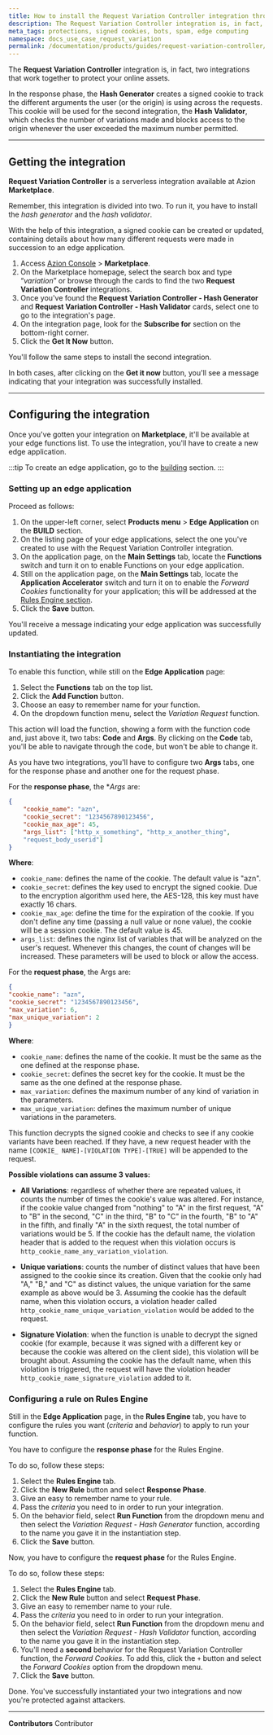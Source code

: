 ```yaml
---
title: How to install the Request Variation Controller integration through Azion Marketplace
description: The Request Variation Controller integration is, in fact, two integrations that work together to protect your online assets.
meta_tags: protections, signed cookies, bots, spam, edge computing
namespace: docs_use_case_request_variation
permalink: /documentation/products/guides/request-variation-controller/
---
```


The **Request Variation Controller** integration is, in fact, two integrations that work together to protect your online assets. 

In the response phase, the **Hash Generator** creates a signed cookie to track the different arguments the user (or the origin) is using across the requests. This cookie will be used for the second integration, the **Hash Validator**, which checks the number of variations made and blocks access to the origin whenever the user exceeded the maximum number permitted.

---

## Getting the integration

**Request Variation Controller** is a serverless integration available at Azion **Marketplace**.

Remember, this integration is divided into two. To run it, you have to install the *hash generator* and the *hash validator*.

With the help of this integration, a signed cookie can be created or updated, containing details about how many different requests were made in succession to an edge application.

1. Access [Azion Console](/en/documentation/products/guides/how-to-access-rtm/) > **Marketplace**.
2. On the Marketplace homepage, select the search box and type “*variation*” or browse through the cards to find the two **Request Variation Controller** integrations.
3. Once you've found the **Request Variation Controller - Hash Generator** and **Request Variation Controller - Hash Validator** cards, select one to go to the integration's page.
4. On the integration page, look for the **Subscribe for** section on the bottom-right corner.
5. Click the **Get It Now** button.

You'll follow the same steps to install the second integration.

In both cases, after clicking on the **Get it now** button, you'll see a message indicating that your integration was successfully installed.

---

## Configuring the integration

Once you've gotten your integration on **Marketplace**, it'll be available at your edge functions list. To use the integration, you'll have to create a new edge application.

:::tip
To create an edge application, go to the [building](/en/documentation/products/guides/build/build-an-application/) section.
:::

### Setting up an edge application

Proceed as follows:

1. On the upper-left corner, select **Products menu** > **Edge Application** on the **BUILD** section.
2. On the listing page of your edge applications, select the one you've created to use with the Request Variation Controller integration.
3. On the application page, on the **Main Settings** tab, locate the **Functions** switch and turn it on to enable Functions on your edge application.
4. Still on the application page, on the **Main Settings** tab, locate the **Application Accelerator** switch and turn it on to enable the *Forward Cookies* functionality for your application; this will be addressed at the [Rules Engine section](#rules-engine).
5. Click the **Save** button.

You'll receive a message indicating your edge application was successfully updated.

### Instantiating the integration

To enable this function, while still on the **Edge Application** page:

1. Select the **Functions** tab on the top list.
2. Click the **Add Function** button.
3. Choose an easy to remember name for your function.
4. On the dropdown function menu, select the *Variation Request* function.

This action will load the function, showing a form with the function code and, just above it, two tabs: **Code** and **Args**. By clicking on the **Code** tab, you'll be able to navigate through the code, but won't be able to change it.

As you have two integrations, you'll have to configure two **Args** tabs, one for the response phase and another one for the request phase.

For the **response phase**, the **Args* are:

```json
{
    "cookie_name": "azn",
    "cookie_secret": "1234567890123456",
    "cookie_max_age": 45,
    "args_list": ["http_x_something", "http_x_another_thing",
    "request_body_userid"]
}
```
**Where**:

- `cookie_name`: defines the name of the cookie. The default value is "azn".
- `cookie_secret`: defines the key used to encrypt the signed cookie. Due to the encryption algorithm used here, the AES-128, this key must have exactly 16 chars.
- `cookie_max_age`: define the time for the expiration of the cookie. If you don't define any time (passing a null value or none value), the cookie will be a session cookie. The default value is 45.
- `args_list`: defines the nginx list of variables that will be analyzed on the user's request. Whenever this changes, the count of changes will be increased. These parameters will be used to block or allow the access.

For the **request phase**, the Args are:

```json
{
"cookie_name": "azn",
"cookie_secret": "1234567890123456",
"max_variation": 6,
"max_unique_variation": 2
}
```

**Where**:

- `cookie_name`: defines the name of the cookie. It must be the same as the one defined at the response phase.
- `cookie_secret`: defines the secret key for the cookie. It must be the same as the one defined at the response phase.
- `max_variation`: defines the maximum number of any kind of variation in the parameters.
- `max_unique_variation`: defines the maximum number of unique variations in the parameters.

This function decrypts the signed cookie and checks to see if any cookie variants have been reached. If they have, a new request header with the name `[COOKIE_ NAME]-[VIOLATION TYPE]-[TRUE]` will be appended to the request.

**Possible violations can assume 3 values:**

- **All Variations**: regardless of whether there are repeated values, it counts the number of times the cookie's value was altered. For instance, if the cookie value changed from "nothing" to "A" in the first request, "A" to "B" in the second, "C" in the third, "B" to "C" in the fourth, "B" to "A" in the fifth, and finally "A" in the sixth request, the total number of variations would be 5. If the cookie has the default name, the violation header that is added to the request when this violation occurs is `http_cookie_name_any_variation_violation`.

- **Unique variations**: counts the number of distinct values that have been assigned to the cookie since its creation. Given that the cookie only had "A," "B," and "C" as distinct values, the unique variation for the same example as above would be 3. Assuming the cookie has the default name, when this violation occurs, a violation header called `http_cookie_name_unique_variation_violation` would be added to the request.

- **Signature Violation**: when the function is unable to decrypt the signed cookie (for example, because it was signed with a different key or because the cookie was altered on the client side), this violation will be brought about. Assuming the cookie has the default name, when this violation is triggered, the request will have the violation header `http_cookie_name_signature_violation` added to it.

### Configuring a rule on Rules Engine

Still in the **Edge Application** page, in the **Rules Engine** tab, you have to configure the rules you want (*criteria* and *behavior*) to apply to run your function.

You have to configure the **response phase** for the Rules Engine.

To do so, follow these steps:

1. Select the **Rules Engine** tab.
2. Click the **New Rule** button and select **Response Phase**.
3. Give an easy to remember name to your rule.
4. Pass the *criteria* you need to in order to run your integration.
5. On the behavior field, select **Run Function** from the dropdown menu and then select the *Variation Request - Hash Generator* function, according to the name you gave it in the instantiation step.
6. Click the **Save** button.

Now, you have to configure the **request phase** for the Rules Engine.

To do so, follow these steps:

1. Select the **Rules Engine** tab.
2. Click the **New Rule** button and select **Request Phase**.
3. Give an easy to remember name to your rule.
4. Pass the *criteria* you need to in order to run your integration.
5. On the behavior field, select **Run Function** from the dropdown menu and then select the *Variation Request - Hash Validator* function, according to the name you gave it in the instantiation step.
6. You'll need a **second** behavior for the Request Variation Controller function, the *Forward Cookies*. To add this, click the `+` button and select the *Forward Cookies* option from the dropdown menu.
7. Click the **Save** button.

Done. You've successfully instantiated your two integrations and now you're protected against attackers.



---


**Contributors** <ContributorList>Contributor</ContributorList>
